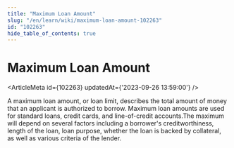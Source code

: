 ```yaml
---
title: "Maximum Loan Amount"
slug: "/en/learn/wiki/maximum-loan-amount-102263"
id: "102263"
hide_table_of_contents: true
---
```



# Maximum Loan Amount

<ArticleMeta id={102263} updatedAt={'2023-09-26 13:59:00'} />
<div className='border-solid border-b border-t-0 my-4 border-[var(--ifm-color-gray-300)]' />

A maximum loan amount, or loan limit, describes the total amount of money that an applicant is authorized to borrow. Maximum loan amounts are used for standard loans, credit cards, and line-of-credit accounts.The maximum will depend on several factors including a borrower's creditworthiness, length of the loan, loan purpose, whether the loan is backed by collateral, as well as various criteria of the lender.
